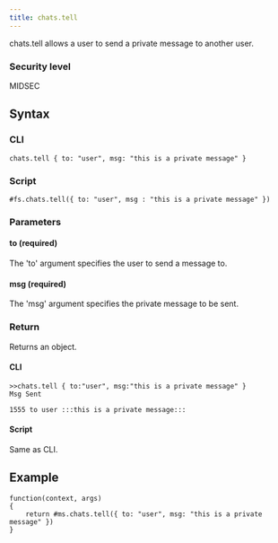 ```yaml
---
title: chats.tell
---
```


chats.tell allows a user to send a private message to another user.

### Security level

MIDSEC

## Syntax

### CLI

```
chats.tell { to: "user", msg: "this is a private message" }
```

### Script

```
#fs.chats.tell({ to: "user", msg : "this is a private message" })
```

### Parameters

#### to (required)

The 'to' argument specifies the user to send a message to.

#### msg (required)

The 'msg' argument specifies the private message to be sent.

### Return

Returns an object.

#### CLI

```
>>chats.tell { to:"user", msg:"this is a private message" }
Msg Sent

1555 to user :::this is a private message:::
```

#### Script

Same as CLI.

## Example

```
function(context, args)
{
	return #ms.chats.tell({ to: "user", msg: "this is a private message" })
}

```
